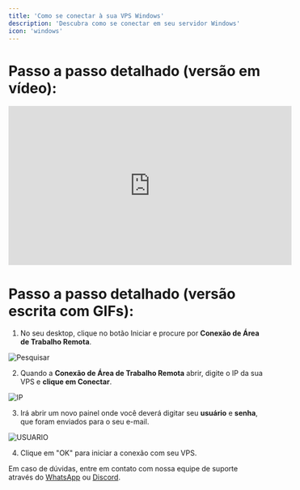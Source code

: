```yaml
---
title: 'Como se conectar à sua VPS Windows'
description: 'Descubra como se conectar em seu servidor Windows'
icon: 'windows'
---
```


# **Passo a passo detalhado (versão em vídeo):**


<iframe width="560" height="315" src="https://www.youtube.com/embed/YKHVvjMv84" title="YouTube video player" frameborder="0" allow="accelerometer; autoplay; clipboard-write; encrypted-media; gyroscope; picture-in-picture; web-share" referrerpolicy="strict-origin-when-cross-origin" allowfullscreen></iframe>

# **Passo a passo detalhado (versão escrita com GIFs):**

1. No seu desktop, clique no botão Iniciar e procure por **Conexão de Área de Trabalho Remota**.

![Pesquisar](https://i.imgur.com/VLEqGKQ.gif)

2. Quando a **Conexão de Área de Trabalho Remota** abrir, digite o IP da sua VPS e **clique em Conectar**.

![IP](https://i.imgur.com/XzeS01X.gif)

3. Irá abrir um novo painel onde você deverá digitar seu **usuário** e **senha**, que foram enviados para o seu e-mail.

![USUARIO](https://i.imgur.com/Nz2dQml.gif)

4. Clique em "OK" para iniciar a conexão com seu VPS.

<Note>Em caso de dúvidas, entre em contato com nossa equipe de suporte através do [WhatsApp](https://api.whatsapp.com/send/?phone=5511910603976&text=Ol%C3%A1%2C+gostaria+de+uma+ajuda%21&type=phone_number&app_absent=0) ou [Discord](https://discord.com/invite/wfx9C73).</Note>
